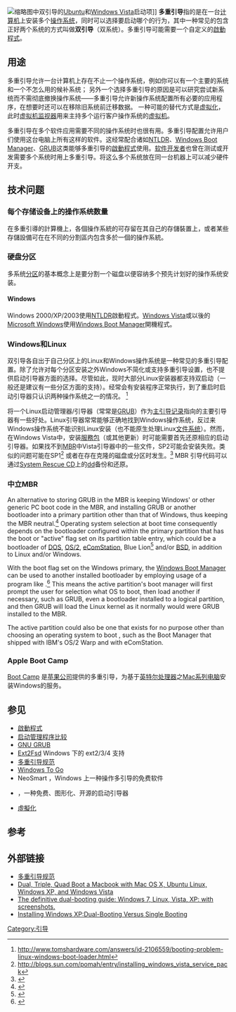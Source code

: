 {{noteTA
|G1=IT
}}
[[File:GRUB_with_ubuntu_and_windows_vista.png|缩略图]]中双引导的[[Ubuntu|Ubuntu]]和[[Windows_Vista|Windows Vista]]启动项]]
'''多重引导'''指的是在一台[[计算机|计算机]]上安装多个[[操作系统|操作系统]]，同时可以选择要启动哪个的行为，其中一种常见的包含正好两个系统的方式叫做'''双引导'''（双系统）。多重引导可能需要一个自定义的[[啟動程式|啟動程式]]。

== 用途 ==
多重引导允许一台计算机上存在不止一个操作系统，例如你可以有一个主要的系统和一个不怎么用的候补系统； 另外一个选择多重引导的原因是可以研究尝试新系统而不需彻底撤换操作系统——多重引导允许新操作系统配置所有必要的应用程序，在想要时还可以在移除旧系统前迁移数据。 一种可能的替代方式是[[虚拟化|虚拟化]]，此时[[虚拟机监视器|虚拟机监视器]]用来主持多个运行客户操作系统的[[虚拟机|虚拟机]]。

多重引导在多个软件应用需要不同的操作系统时也很有用。多重引导配置允许用户们使用这台电脑上所有这样的软件。这经常配合诸如[[NTLDR|NTLDR]]、[[Windows_Boot_Manager|Windows Boot Manager]]、[[GNU_GRUB|GRUB]]这类能够多重引导的[[啟動程式|啟動程式]]使用。[[软件开发者|软件开发者]]也曾在测试或开发需要多个系统时用上多重引导。将这么多个系统放在同一台机器上可以减少硬件开支。

== 技术问题 ==

=== 每个存储设备上的操作系统数量 ===
在多重引導的計算機上，各個操作系統的可存留在其自己的存儲裝置上，或者某些存儲設備可在在不同的分割區内包含多於一個的操作系統。

=== 硬盘分区 ===
多系统[[分区|分区]]的基本概念上是要分割一个磁盘以便容纳多个预先计划好的操作系统安装。

==== Windows ====
Windows 2000/XP/2003使用[[NTLDR|NTLDR]]啟動程式。[[Windows_Vista|Windows Vista]]或以後的[[Microsoft_Windows|Microsoft Windows]]使用[[Windows_Boot_Manager|Windows Boot Manager]]開機程式。

=== Windows和Linux ===
双引导各自出于自己分区上的Linux和Windows操作系统是一种常见的多重引导配置。除了允许对每个分区安装之外Windows不简化或支持多重引导设置，也不提供启动引导器方面的选择。尽管如此，现时大部分Linux安装器都支持双启动（一般还是建议有一些分区方面的支持）。经常会有安装程序正常执行，到了重启时启动引导器只认识两种操作系统之一的情况。
<ref>http://www.tomshardware.com/answers/id-2106559/booting-problem-linux-windows-boot-loader.html</ref>

将一个Linux启动管理器/引导器（常常是[[GNU_GRUB|GRUB]]）作为[[主引导记录|主引导记录]]指向的主要引导器有一些好处。Linux引导器常常能够正确地找到Windows操作系统，反过来Windows操作系统不能识别Linux安装（也不能原生处理Linux[[文件系统|文件系统]]）。然而，在Windows Vista中，安装[[服務包|服務包]]（或其他更新）时可能需要首先还原相应的启动引导器。如果找不到[[MBR|MBR]]中Vista引导器中的一些文件，SP2可能会安装失败。类似的问题可能在SP1<ref>http://blogs.sun.com/pomah/entry/installing_windows_vista_service_pack{{dead link|date=2017年12月 |bot=InternetArchiveBot |fix-attempted=yes }}</ref> 或者在存在克隆的磁盘或分区时发生。<ref>{{Cite web |url=http://news.softpedia.com/news/Vista-SP2-Fails-to-Install-on-PCs-with-Cloned-Disks-or-Partitions-111761.shtml |title=存档副本 |access-date=2016-05-10 |archive-date=2019-12-06 |archive-url=https://web.archive.org/web/20191206120021/https://news.softpedia.com/news/Vista-SP2-Fails-to-Install-on-PCs-with-Cloned-Disks-or-Partitions-111761.shtml |dead-url=no }}</ref> MBR 引导代码可以通过[[System_Rescue_CD|System Rescue CD]]上的[[Dd_(Unix)|dd]]备份和还原。
=== 中立MBR ===
{{transh}}An alternative to storing GRUB in the MBR is keeping Windows' or other generic PC boot code in the MBR, and installing GRUB or another bootloader into a primary partition other than that of Windows, thus keeping the MBR neutral.<ref>{{cite web|title=openSUSE Bugs/grub|url=https://old-en.opensuse.org/Bugs/grub#How_does_a_PC_boot_.2F_How_can_I_set_up_a_working_GRUB.3F|website=openSUSE Bugs/grub|accessdate=22 January 2017|date=28 January 2010|archive-date=2021-01-26|archive-url=https://web.archive.org/web/20210126011332/https://old-en.opensuse.org/Bugs/grub#How_does_a_PC_boot_.2F_How_can_I_set_up_a_working_GRUB.3F|dead-url=no}}</ref> Operating system selection at boot time consequently depends on the bootloader configured within the primary partition that has the boot or "active" flag set on its partition table entry, which could be a bootloader of [[DOS|DOS]], [[OS/2|OS/2]], [[eComStation|eComStation]], Blue Lion<ref>{{cite web|title=ArcaOS|url=https://www.arcanoae.com/blue-lion/|website=Blue Lion, by Arca Noae|accessdate=22 January 2017|date=13 November 2016|archive-date=2021-02-12|archive-url=https://web.archive.org/web/20210212020046/https://www.arcanoae.com/blue-lion/|dead-url=no}}</ref> and/or [[BSD|BSD]], in addition to Linux and/or Windows.

With the boot flag set on the Windows primary, the [[Windows_Boot_Manager|Windows Boot Manager]] can be used to {{tsl|en|chainload}} another installed bootloader by employing usage of a program like {{tsl|en|EasyBCD}}.<ref>{{cite web|title=How to add an entry for a Linux distribution in Windows’ boot menu|url=http://linuxbsdos.com/2012/07/21/how-to-add-an-entry-for-a-linux-distribution-in-windows-boot-menu/|website=Linux BSD OS|accessdate=10 July 2016|date=21 July 2012|archive-date=2020-11-30|archive-url=https://web.archive.org/web/20201130012034/https://linuxbsdos.com/2012/07/21/how-to-add-an-entry-for-a-linux-distribution-in-windows-boot-menu/|dead-url=no}}</ref> This means the active partition's boot manager will first prompt the user for selection what OS to boot, then load another if necessary, such as GRUB, even a bootloader installed to a logical partition, and then GRUB will load the Linux kernel as it normally would were GRUB installed to the MBR.

The active partition could also be one that exists for no purpose other than choosing an operating system to boot , such as the Boot Manager that shipped with IBM's OS/2 Warp and with eComStation.{{transf}}
=== Apple Boot Camp ===
[[Boot_Camp|Boot Camp]] 是[[苹果公司|苹果公司]]提供的多重引导，为基于[[英特尔微处理器列表|英特尔处理器]]之[[麥金塔|Mac系列电脑]]安装Windows的服务。

== 参见 ==
* [[啟動程式|啟動程式]]
* [[启动管理程序比较|启动管理程序比较]]
* [[GNU_GRUB|GNU GRUB]]
* [[Ext2Fsd|Ext2Fsd]] Windows 下的 ext2/3/4 支持
* [[多重引导规范|多重引导规范]]
* [[Windows_To_Go|Windows To Go]]
* NeoSmart {{tsl|en|EasyBCD|EasyBCD}}，Windows 上一种操作多引导的免费软件
* {{tsl|en|XOSL|XOSL}}，一种免费、图形化、开源的启动引导器
* [[虛擬化|虛擬化]]

== 参考 ==
{{Reflist}}

== 外部链接 ==
* [http://www.gnu.org/software/grub/manual/multiboot/multiboot.html 多重引导规范]{{WebCite|url=https://www.webcitation.org/68qZXVuET?url=http://www.gnu.org/software/grub/manual/multiboot/multiboot.html |date=20120702032842 |dateformat=iso }}
* [http://hydtechblog.com/2009/01/26/dual-triple-quad-boot-a-macbook-with-mac-os-x-ubuntu-linux-windows-xp-and-windows-vista/ Dual, Triple, Quad Boot a Macbook with Mac OS X, Ubuntu Linux, Windows XP, and Windows Vista] {{Wayback|url=http://hydtechblog.com/2009/01/26/dual-triple-quad-boot-a-macbook-with-mac-os-x-ubuntu-linux-windows-xp-and-windows-vista/ |date=20110818045054 }}
* [http://apcmag.com/the_definitive_dualbooting_guide_linux_vista_and_xp_stepbystep.htm The definitive dual-booting guide: Windows 7, Linux, Vista, XP: with screenshots.] {{Wayback|url=http://apcmag.com/the_definitive_dualbooting_guide_linux_vista_and_xp_stepbystep.htm |date=20140206063847 }}
* [http://www.informit.com/articles/article.aspx?p=30680 Installing Windows XP:Dual-Booting Versus Single Booting] {{Wayback|url=http://www.informit.com/articles/article.aspx?p=30680 |date=20190913091652 }}
[[Category:引导|Category:引导]]